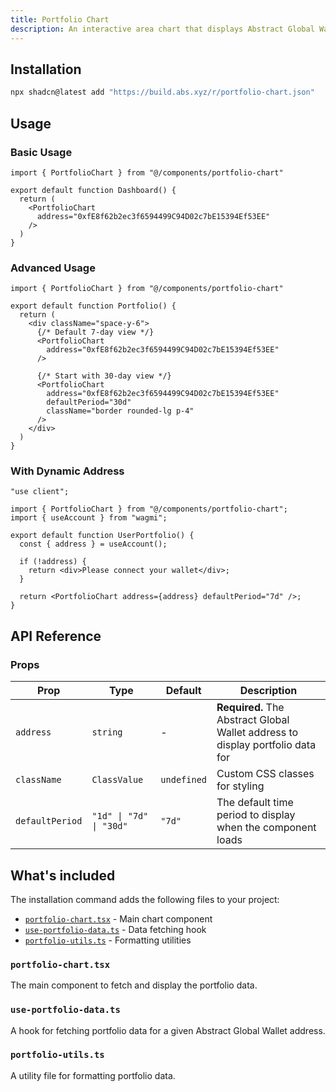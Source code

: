 ```yaml
---
title: Portfolio Chart
description: An interactive area chart that displays Abstract Global Wallet portfolio value over time with multiple time period selections
---
```


<ComponentPreview name="portfolio-chart" />

## Installation

```bash
npx shadcn@latest add "https://build.abs.xyz/r/portfolio-chart.json"
```

## Usage

### Basic Usage

```tsx
import { PortfolioChart } from "@/components/portfolio-chart"

export default function Dashboard() {
  return (
    <PortfolioChart 
      address="0xfE8f62b2ec3f6594499C94D02c7bE15394Ef53EE"
    />
  )
}
```

### Advanced Usage

```tsx
import { PortfolioChart } from "@/components/portfolio-chart"

export default function Portfolio() {
  return (
    <div className="space-y-6">
      {/* Default 7-day view */}
      <PortfolioChart 
        address="0xfE8f62b2ec3f6594499C94D02c7bE15394Ef53EE"
      />
      
      {/* Start with 30-day view */}
      <PortfolioChart 
        address="0xfE8f62b2ec3f6594499C94D02c7bE15394Ef53EE"
        defaultPeriod="30d"
        className="border rounded-lg p-4"
      />
    </div>
  )
}
```

### With Dynamic Address

```tsx
"use client";

import { PortfolioChart } from "@/components/portfolio-chart";
import { useAccount } from "wagmi";

export default function UserPortfolio() {
  const { address } = useAccount();

  if (!address) {
    return <div>Please connect your wallet</div>;
  }

  return <PortfolioChart address={address} defaultPeriod="7d" />;
}
```

## API Reference

### Props

| Prop | Type | Default | Description |
| --- | --- | --- | --- |
| `address` | `string` | - | **Required.** The Abstract Global Wallet address to display portfolio data for |
| `className` | `ClassValue` | `undefined` | Custom CSS classes for styling |
| `defaultPeriod` | `"1d" \| "7d" \| "30d"` | `"7d"` | The default time period to display when the component loads |

## What's included

The installation command adds the following files to your project:

- [`portfolio-chart.tsx`](#portfolio-charttsx) - Main chart component
- [`use-portfolio-data.ts`](#use-portfolio-datats) - Data fetching hook
- [`portfolio-utils.ts`](#portfolio-utilsts) - Formatting utilities

### `portfolio-chart.tsx`

The main component to fetch and display the portfolio data.

<ComponentSource src="registry/new-york/blocks/portfolio-chart/portfolio-chart.tsx" />

### `use-portfolio-data.ts`

A hook for fetching portfolio data for a given Abstract Global Wallet address.

<ComponentSource src="registry/new-york/blocks/portfolio-chart/hooks/use-portfolio-data.ts" />

### `portfolio-utils.ts`

A utility file for formatting portfolio data.

<ComponentSource src="registry/new-york/blocks/portfolio-chart/lib/portfolio-utils.ts" />


